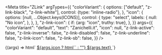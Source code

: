 
<Meta
  title="ZLink"
  argTypes={{
    "colorVariant": {
      options: ["default", "z-link-black", "z-link-white"],
      control: {type: "inline-radio"},
    },
    "icon": {
      options: [null, ...Object.keys(ICONS)],
      control: {
        type: "select",
        labels: {
          null: "No icon",
        },
      },
    },
    "z-link-icon": {
      if: {arg: "icon", truthy: true},
    },
  }}
  args={{
    "colorVariant": "default",
    "text": "Zanichelli.it",
    "icon": null,
    "z-link-active": false,
    "z-link-inverse": false,
    "z-link-disabled": false,
    "z-link-underline": false,
    "z-link-icon": false,
    "z-link-sb": false,
  }}
/>

<Canvas>
  <Story name="ZLink">
    {(args) => html`
      <a
        href="zanichelli.it"
        class=${classMap({
          "z-link": true,
          "z-link-black": args.colorVariant === "z-link-black",
          "z-link-white": args.colorVariant === "z-link-white",
          "z-link-active": args["z-link-active"],
          "z-link-inverse": args["z-link-inverse"],
          "z-link-disabled": args["z-link-disabled"],
          "z-link-underline": args["z-link-underline"],
          "z-link-icon": args["z-link-icon"],
          "z-link-sb": args["z-link-sb"],
        })}
      >
        ${args.icon ? html`<z-icon name=${args.icon}></z-icon>` : ""}
        <span>${args.text}</span>
      </a>
    `}
  </Story>
</Canvas>
